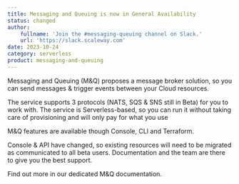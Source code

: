 ```yaml
---
title: Messaging and Queuing is now in General Availability
status: changed
author:
    fullname: 'Join the #messaging-queuing channel on Slack.'
    url: 'https://slack.scaleway.com'
date: 2023-10-24
category: serverless
product: messaging-and-queuing
---
```


Messaging and Queuing (M&Q) proposes a message broker solution, so you can send messages & trigger events between your Cloud resources.

The service supports 3 protocols (NATS, SQS & SNS still in Beta) for you to work with. The service is Serverless-based, so you can run it without taking care of provisioning and will only pay for what you use

M&Q features are available though Console, CLI and Terraform.

Console & API have changed, so existing resources will need to be migrated as communicated to all beta users. Documentation and the team are there to give you the best support.

Find out more in our dedicated M&Q documentation.


